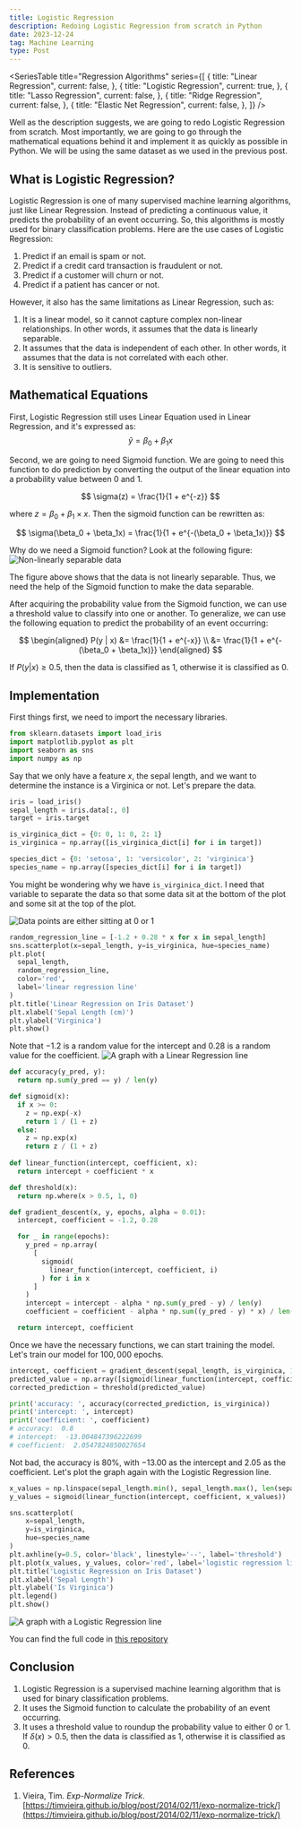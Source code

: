 ```yaml
---
title: Logistic Regression
description: Redoing Logistic Regression from scratch in Python
date: 2023-12-24
tag: Machine Learning
type: Post
---
```


<SeriesTable
  title="Regression Algorithms"
  series={[
    {
      title: "Linear Regression",
      current: false,
    },
    {
      title: "Logistic Regression",
      current: true,
    },
    {
      title: "Lasso Regression",
      current: false,
    },
    {
      title: "Ridge Regression",
      current: false,
    },
    {
      title: "Elastic Net Regression",
      current: false,
    },
  ]}
/>

Well as the description suggests, we are going to redo Logistic Regression from scratch.
Most importantly, we are going to go through the mathematical equations behind it and implement it as quickly as possible in Python.
We will be using the same dataset as we used in the previous post.

## What is Logistic Regression?

Logistic Regression is one of many supervised machine learning algorithms, just like Linear Regression.
Instead of predicting a continuous value, it predicts the probability of an event occurring.
So, this algorithms is mostly used for binary classification problems. Here are the use cases of Logistic Regression:
1. Predict if an email is spam or not.
2. Predict if a credit card transaction is fraudulent or not.
3. Predict if a customer will churn or not.
4. Predict if a patient has cancer or not.

However, it also has the same limitations as Linear Regression, such as:
1. It is a linear model, so it cannot capture complex non-linear relationships. In other words, it assumes that the data is linearly separable.
2. It assumes that the data is independent of each other. In other words, it assumes that the data is not correlated with each other.
3. It is sensitive to outliers.

## Mathematical Equations

First, Logistic Regression still uses Linear Equation used in Linear Regression, and it's expressed as:
$$
\hat{y} = \beta_0 + \beta_1x
$$

Second, we are going to need Sigmoid function. We are going to need this function to do prediction by converting the output of the linear equation into a probability value between 0 and 1.

$$
\sigma(z) = \frac{1}{1 + e^{-z}}
$$

where $z = \beta_0 + \beta_1 \times x$. Then the sigmoid function can be rewritten as:

$$
\sigma(\beta_0 + \beta_1x) = \frac{1}{1 + e^{-(\beta_0 + \beta_1x)}}
$$

Why do we need a Sigmoid function? Look at the following figure:
![Non-linearly separable data](/assets/posts/logistic-regression/non-linear.png)

The figure above shows that the data is not linearly separable.
Thus, we need the help of the Sigmoid function to make the data separable.

After acquiring the probability value from the Sigmoid function, we can use a threshold value to classify into one or another.
To generalize, we can use the following equation to predict the probability of an event occurring:

$$
\begin{aligned}
P(y | x) &= \frac{1}{1 + e^{-x}} \\
&= \frac{1}{1 + e^{-(\beta_0 + \beta_1x)}}
\end{aligned}
$$

If $P(y | x) \geq 0.5$, then the data is classified as $1$, otherwise it is classified as $0$.

## Implementation

First things first, we need to import the necessary libraries.

```python
from sklearn.datasets import load_iris
import matplotlib.pyplot as plt
import seaborn as sns
import numpy as np
```

Say that we only have a feature $x$, the sepal length, and we want to determine the instance is a Virginica or not.
Let's prepare the data.

```python
iris = load_iris()
sepal_length = iris.data[:, 0]
target = iris.target

is_virginica_dict = {0: 0, 1: 0, 2: 1}
is_virginica = np.array([is_virginica_dict[i] for i in target])

species_dict = {0: 'setosa', 1: 'versicolor', 2: 'virginica'}
species_name = np.array([species_dict[i] for i in target])
```

You might be wondering why we have `is_virginica_dict`.
I need that variable to separate the data so that some data sit at the bottom of the plot and some sit at the top of the plot.

![Data points are either sitting at 0 or 1](/assets/posts/logistic-regression/data.png)

```python
random_regression_line = [-1.2 + 0.28 * x for x in sepal_length]
sns.scatterplot(x=sepal_length, y=is_virginica, hue=species_name)
plt.plot(
  sepal_length, 
  random_regression_line, 
  color='red', 
  label='linear regression line'
)
plt.title('Linear Regression on Iris Dataset')
plt.xlabel('Sepal Length (cm)')
plt.ylabel('Virginica')
plt.show()
```

Note that $-1.2$ is a random value for the intercept and $0.28$ is a random value for the coefficient.
![A graph with a Linear Regression line](/assets/posts/logistic-regression/non-linear.png)

```python
def accuracy(y_pred, y):
  return np.sum(y_pred == y) / len(y)

def sigmoid(x):
  if x >= 0:
    z = np.exp(-x)
    return 1 / (1 + z)
  else:
    z = np.exp(x)
    return z / (1 + z)
    
def linear_function(intercept, coefficient, x):
  return intercept + coefficient * x

def threshold(x):
  return np.where(x > 0.5, 1, 0)

def gradient_descent(x, y, epochs, alpha = 0.01):
  intercept, coefficient = -1.2, 0.28

  for _ in range(epochs):
    y_pred = np.array(
      [
        sigmoid(
          linear_function(intercept, coefficient, i)
        ) for i in x
      ]
    )
    intercept = intercept - alpha * np.sum(y_pred - y) / len(y)
    coefficient = coefficient - alpha * np.sum((y_pred - y) * x) / len(y)

  return intercept, coefficient
```

Once we have the necessary functions, we can start training the model.
Let's train our model for $100,000$ epochs.

```python
intercept, coefficient = gradient_descent(sepal_length, is_virginica, 100000)
predicted_value = np.array([sigmoid(linear_function(intercept, coefficient, i)) for i in sepal_length])
corrected_prediction = threshold(predicted_value)

print('accuracy: ', accuracy(corrected_prediction, is_virginica))
print('intercept: ', intercept)
print('coefficient: ', coefficient)
# accuracy:  0.8
# intercept:  -13.004847396222699
# coefficient:  2.0547824850027654
```

Not bad, the accuracy is $80\%$, with $-13.00$ as the intercept and $2.05$ as the coefficient.
Let's plot the graph again with the Logistic Regression line.

```python
x_values = np.linspace(sepal_length.min(), sepal_length.max(), len(sepal_length))
y_values = sigmoid(linear_function(intercept, coefficient, x_values))

sns.scatterplot(
    x=sepal_length,
    y=is_virginica,
    hue=species_name
)
plt.axhline(y=0.5, color='black', linestyle='--', label='threshold')
plt.plot(x_values, y_values, color='red', label='logistic regression line')
plt.title('Logistic Regression on Iris Dataset')
plt.xlabel('Sepal Length')
plt.ylabel('Is Virginica')
plt.legend()
plt.show()
```

![A graph with a Logistic Regression line](/assets/posts/logistic-regression/logreg.png)

You can find the full code in [this repository](https://github.com/bsraya/machine-learning-algorithms/blob/main/logistic-regression.ipynb)

## Conclusion

1. Logistic Regression is a supervised machine learning algorithm that is used for binary classification problems.
3. It uses the Sigmoid function to calculate the probability of an event occurring.
4. It uses a threshold value to roundup the probability value to either $0$ or $1$. If $\delta(x) > 0.5$, then the data is classified as $1$, otherwise it is classified as $0$.

## References

1. Vieira, Tim. _Exp-Normalize Trick_. [https://timvieira.github.io/blog/post/2014/02/11/exp-normalize-trick/](https://timvieira.github.io/blog/post/2014/02/11/exp-normalize-trick/)